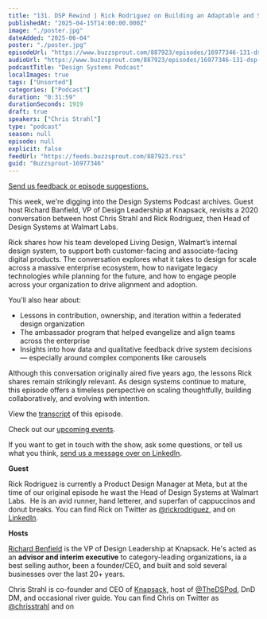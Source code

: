 ```yaml
---
title: "131. DSP Rewind | Rick Rodriguez on Building an Adaptable and Scalable Design system"
publishedAt: "2025-04-15T14:00:00.000Z"
image: "./poster.jpg"
dateAdded: "2025-06-04"
poster: "./poster.jpg"
episodeUrl: "https://www.buzzsprout.com/887923/episodes/16977346-131-dsp-rewind-rick-rodriguez-on-building-an-adaptable-and-scalable-design-system.mp3"
audioUrl: "https://www.buzzsprout.com/887923/episodes/16977346-131-dsp-rewind-rick-rodriguez-on-building-an-adaptable-and-scalable-design-system.mp3"
podcastTitle: "Design Systems Podcast"
localImages: true
tags: ["Unsorted"]
categories: ["Podcast"]
duration: "0:31:59"
durationSeconds: 1919
draft: true
speakers: ["Chris Strahl"]
type: "podcast"
season: null
episode: null
explicit: false
feedUrl: "https://feeds.buzzsprout.com/887923.rss"
guid: "Buzzsprout-16977346"
---
```

[Send us feedback or episode suggestions.](https://www.buzzsprout.com/twilio/text_messages/887923/open_sms)

This week, we're digging into the Design Systems Podcast archives. Guest host Richard Banfield, VP of Design Leadership at Knapsack, revisits a 2020 conversation between host Chris Strahl and Rick Rodriguez, then Head of Design Systems at Walmart Labs.

Rick shares how his team developed Living Design, Walmart’s internal design system, to support both customer-facing and associate-facing digital products. The conversation explores what it takes to design for scale across a massive enterprise ecosystem, how to navigate legacy technologies while planning for the future, and how to engage people across your organization to drive alignment and adoption.

You’ll also hear about:

-   Lessons in contribution, ownership, and iteration within a federated design organization
-   The ambassador program that helped evangelize and align teams across the enterprise
-   Insights into how data and qualitative feedback drive system decisions — especially around complex components like carousels

Although this conversation originally aired five years ago, the lessons Rick shares remain strikingly relevant. As design systems continue to mature, this episode offers a timeless perspective on scaling thoughtfully, building collaboratively, and evolving with intention.

View the [transcript](https://docs.google.com/document/d/1sEFQpA6sJnNUso2YnfMHa1AzC2rquofauXV7wIlQMyc/edit?usp=sharing) of this episode.

Check out our [upcoming events](https://www.knapsack.cloud/events).

If you want to get in touch with the show, ask some questions, or tell us what you think, [send us a message over on LinkedIn](https://www.linkedin.com/showcase/design-systems-podcast/?viewAsMember=true).

**Guest**

Rick Rodriguez is currently a Product Design Manager at Meta, but at the time of our original episode he wast the Head of Design Systems at Walmart Labs.  He is an avid runner, hand letterer, and superfan of cappuccinos and donut breaks. You can find Rick on Twitter as [@rickrodriguez](https://twitter.com/rickrodriguez), and on [LinkedIn](https://www.linkedin.com/in/rickrodriguez24/).

**Hosts**

[Richard Benfield](https://www.linkedin.com/in/richardbanfield/) is the VP of Design Leadership at Knapsack. He's acted as an **advisor and interim executive** to category-leading organizations, ia a best selling author, been a founder/CEO, and built and sold several businesses over the last 20+ years.

Chris Strahl is co-founder and CEO of [Knapsack](https://www.knapsack.cloud/), host of [@TheDSPod](https://twitter.com/thedspod), DnD DM, and occasional river guide. You can find Chris on Twitter as [@chrisstrahl](https://twitter.com/chrisstrahl) and on
